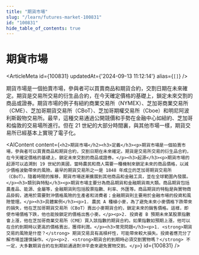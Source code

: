 ```yaml
---
title: "期貨市場"
slug: "/learn/futures-market-100831"
id: "100831"
hide_table_of_contents: true
---
```



# 期貨市場

<ArticleMeta id={100831} updatedAt={'2024-09-13 11:12:14'} alias={`[]`} />
<div className='border-solid border-b border-t-0 my-4 border-[var(--ifm-color-gray-300)]' />

期貨市場是一個拍賣市場，參與者可以買賣商品和期貨合約，交割日期在未來確定。期貨是交易所交易的衍生品合約，在今天確定價格的基礎上，鎖定未來交割的商品或證券。期貨市場的例子有紐約商業交易所（NYMEX）、芝加哥商業交易所（CME）、芝加哥期貨交易所（CBoT）、芝加哥期權交易所（Cboe）和明尼阿波利斯穀物交易所。最早，這種交易通過公開競價和手勢在金融中心如紐約、芝加哥和倫敦的交易場所進行。但在 21 世紀的大部分時間裏，與其他市場一樣，期貨交易所已經基本上實現了電子化。

<AIContent content={`<h2>期貨市場</h2><h3>定義</h3><p>期貨市場是一個拍賣市場，參與者可以買賣商品和期貨合約，交割日期在未來確定。期貨是交易所交易的衍生品合約，在今天確定價格的基礎上，鎖定未來交割的商品或證券。</p><h3>起源</h3><p>期貨市場的起源可以追溯到 19 世紀的美國，當時農民和商人需要一種機制來鎖定未來的商品價格，以減少價格波動帶來的風險。最早的期貨交易所之一是 1848 年成立的芝加哥期貨交易所（CBoT）。隨着時間的推移，期貨市場逐漸擴展到其他商品和金融工具，並在全球範圍內發展。</p><h3>類別與特點</h3><p>期貨市場主要分為商品期貨和金融期貨兩大類。商品期貨包括農產品、能源、金屬等，金融期貨則包括股票指數、利率、外匯等。商品期貨的特點是與實物商品掛鈎，適用於需要對沖價格風險的生產者和消費者；金融期貨則主要用於金融市場的投資和風險管理。</p><h3>具體案例</h3><p>1. 農民 A 種植小麥，為了避免未來小麥價格下跌帶來的損失，他在芝加哥期貨交易所（CBoT）賣出小麥期貨合約，鎖定未來的銷售價格。這樣，即使市場價格下跌，他也能按鎖定的價格出售小麥。</p><p>2. 投資者 B 預期未來某股票指數會上漲，他在芝加哥商業交易所（CME）買入該指數的期貨合約。如果指數如預期上漲，他可以在合約到期時以更高的價格賣出，獲得利潤。</p><h3>常見問題</h3><p>1. <strong>期貨交易的風險是什麼？</strong> 期貨交易具有高槓杆性，可能帶來較大損失。投資者應充分了解市場並謹慎操作。</p><p>2. <strong>期貨合約到期時必須交割實物嗎？</strong> 不一定，大多數期貨合約在到期前通過對沖平倉來避免實物交割。</p>`} id={100831} />
